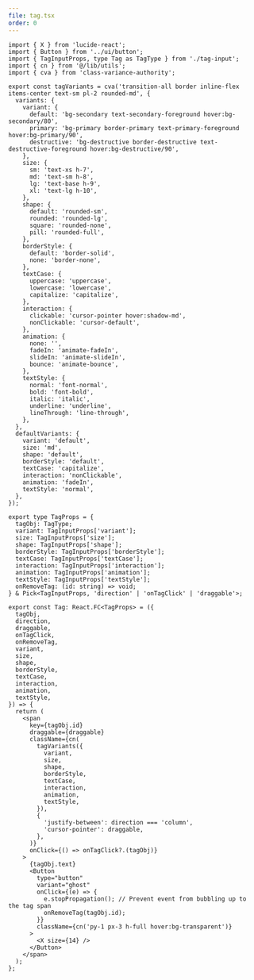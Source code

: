 ```yaml
---
file: tag.tsx
order: 0
---
```


```tsx
import { X } from 'lucide-react';
import { Button } from '../ui/button';
import { TagInputProps, type Tag as TagType } from './tag-input';
import { cn } from '@/lib/utils';
import { cva } from 'class-variance-authority';

export const tagVariants = cva('transition-all border inline-flex items-center text-sm pl-2 rounded-md', {
  variants: {
    variant: {
      default: 'bg-secondary text-secondary-foreground hover:bg-secondary/80',
      primary: 'bg-primary border-primary text-primary-foreground hover:bg-primary/90',
      destructive: 'bg-destructive border-destructive text-destructive-foreground hover:bg-destructive/90',
    },
    size: {
      sm: 'text-xs h-7',
      md: 'text-sm h-8',
      lg: 'text-base h-9',
      xl: 'text-lg h-10',
    },
    shape: {
      default: 'rounded-sm',
      rounded: 'rounded-lg',
      square: 'rounded-none',
      pill: 'rounded-full',
    },
    borderStyle: {
      default: 'border-solid',
      none: 'border-none',
    },
    textCase: {
      uppercase: 'uppercase',
      lowercase: 'lowercase',
      capitalize: 'capitalize',
    },
    interaction: {
      clickable: 'cursor-pointer hover:shadow-md',
      nonClickable: 'cursor-default',
    },
    animation: {
      none: '',
      fadeIn: 'animate-fadeIn',
      slideIn: 'animate-slideIn',
      bounce: 'animate-bounce',
    },
    textStyle: {
      normal: 'font-normal',
      bold: 'font-bold',
      italic: 'italic',
      underline: 'underline',
      lineThrough: 'line-through',
    },
  },
  defaultVariants: {
    variant: 'default',
    size: 'md',
    shape: 'default',
    borderStyle: 'default',
    textCase: 'capitalize',
    interaction: 'nonClickable',
    animation: 'fadeIn',
    textStyle: 'normal',
  },
});

export type TagProps = {
  tagObj: TagType;
  variant: TagInputProps['variant'];
  size: TagInputProps['size'];
  shape: TagInputProps['shape'];
  borderStyle: TagInputProps['borderStyle'];
  textCase: TagInputProps['textCase'];
  interaction: TagInputProps['interaction'];
  animation: TagInputProps['animation'];
  textStyle: TagInputProps['textStyle'];
  onRemoveTag: (id: string) => void;
} & Pick<TagInputProps, 'direction' | 'onTagClick' | 'draggable'>;

export const Tag: React.FC<TagProps> = ({
  tagObj,
  direction,
  draggable,
  onTagClick,
  onRemoveTag,
  variant,
  size,
  shape,
  borderStyle,
  textCase,
  interaction,
  animation,
  textStyle,
}) => {
  return (
    <span
      key={tagObj.id}
      draggable={draggable}
      className={cn(
        tagVariants({
          variant,
          size,
          shape,
          borderStyle,
          textCase,
          interaction,
          animation,
          textStyle,
        }),
        {
          'justify-between': direction === 'column',
          'cursor-pointer': draggable,
        },
      )}
      onClick={() => onTagClick?.(tagObj)}
    >
      {tagObj.text}
      <Button
        type="button"
        variant="ghost"
        onClick={(e) => {
          e.stopPropagation(); // Prevent event from bubbling up to the tag span
          onRemoveTag(tagObj.id);
        }}
        className={cn('py-1 px-3 h-full hover:bg-transparent')}
      >
        <X size={14} />
      </Button>
    </span>
  );
};
```
